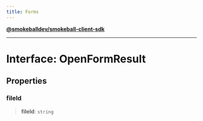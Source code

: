 ```yaml
---
title: Forms
---
```

[**@smokeballdev/smokeball-client-sdk**](./../../../../README)

***

# Interface: OpenFormResult

## Properties

### fileId

> **fileId**: `string`
